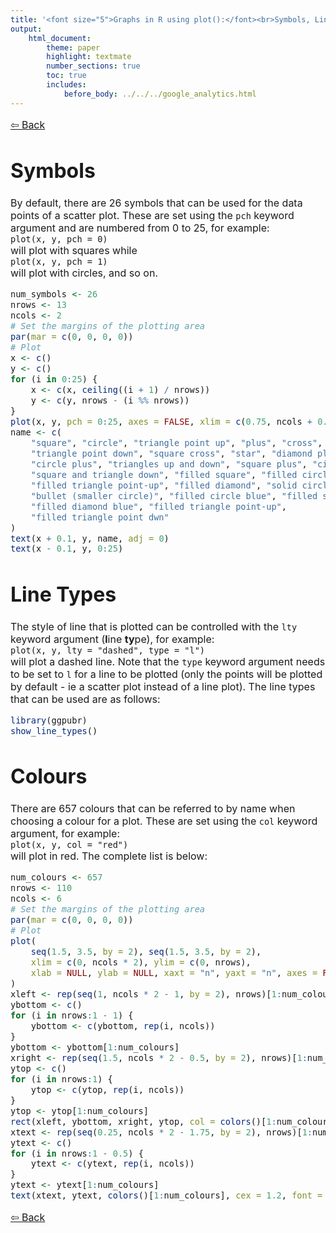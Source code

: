 ```yaml
---
title: '<font size="5">Graphs in R using plot():</font><br>Symbols, Line Types and Colours'
output:
    html_document:
        theme: paper
        highlight: textmate
        number_sections: true
        toc: true
        includes:
            before_body: ../../../google_analytics.html
---
```


<font size="3">

[⇦ Back](../../../R.html)

Symbols
=======
By default, there are 26 symbols that can be used for the data points of a scatter plot. These are set using the `pch` keyword argument and are numbered from 0 to 25, for example:  
`plot(x, y, pch = 0)`  
will plot with squares while  
`plot(x, y, pch = 1)`  
will plot with circles, and so on.

```r
num_symbols <- 26
nrows <- 13
ncols <- 2
# Set the margins of the plotting area
par(mar = c(0, 0, 0, 0))
# Plot
x <- c()
y <- c()
for (i in 0:25) {
    x <- c(x, ceiling((i + 1) / nrows))
    y <- c(y, nrows - (i %% nrows))
}
plot(x, y, pch = 0:25, axes = FALSE, xlim = c(0.75, ncols + 0.75))
name <- c(
    "square", "circle", "triangle point up", "plus", "cross", "diamond",
    "triangle point down", "square cross", "star", "diamond plus",
    "circle plus", "triangles up and down", "square plus", "circle cross",
    "square and triangle down", "filled square", "filled circle",
    "filled triangle point-up", "filled diamond", "solid circle",
    "bullet (smaller circle)", "filled circle blue", "filled square blue",
    "filled diamond blue", "filled triangle point-up",
    "filled triangle point dwn"
)
text(x + 0.1, y, name, adj = 0)
text(x - 0.1, y, 0:25)
```

Line Types
==========
The style of line that is plotted can be controlled with the `lty` keyword argument (**l**ine **ty**pe), for example:  
`plot(x, y, lty = "dashed", type = "l")`  
will plot a dashed line. Note that the `type` keyword argument needs to be set to `l` for a line to be plotted (only the points will be plotted by default - ie a scatter plot instead of a line plot). The line types that can be used are as follows:

```r
library(ggpubr)
show_line_types()
```

Colours
=======
There are 657 colours that can be referred to by name when choosing a colour for a plot. These are set using the `col` keyword argument, for example:  
`plot(x, y, col = "red")`  
will plot in red. The complete list is below:

```r
num_colours <- 657
nrows <- 110
ncols <- 6
# Set the margins of the plotting area
par(mar = c(0, 0, 0, 0))
# Plot
plot(
    seq(1.5, 3.5, by = 2), seq(1.5, 3.5, by = 2),
    xlim = c(0, ncols * 2), ylim = c(0, nrows),
    xlab = NULL, ylab = NULL, xaxt = "n", yaxt = "n", axes = FALSE, ann = FALSE
)
xleft <- rep(seq(1, ncols * 2 - 1, by = 2), nrows)[1:num_colours]
ybottom <- c()
for (i in nrows:1 - 1) {
    ybottom <- c(ybottom, rep(i, ncols))
}
ybottom <- ybottom[1:num_colours]
xright <- rep(seq(1.5, ncols * 2 - 0.5, by = 2), nrows)[1:num_colours]
ytop <- c()
for (i in nrows:1) {
    ytop <- c(ytop, rep(i, ncols))
}
ytop <- ytop[1:num_colours]
rect(xleft, ybottom, xright, ytop, col = colors()[1:num_colours])
xtext <- rep(seq(0.25, ncols * 2 - 1.75, by = 2), nrows)[1:num_colours]
ytext <- c()
for (i in nrows:1 - 0.5) {
    ytext <- c(ytext, rep(i, ncols))
}
ytext <- ytext[1:num_colours]
text(xtext, ytext, colors()[1:num_colours], cex = 1.2, font = 2)
```

[⇦ Back](../../../R.html)

</font>
